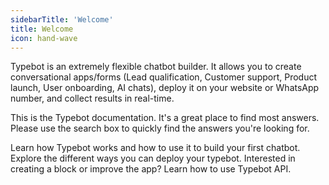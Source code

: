 ```yaml
---
sidebarTitle: 'Welcome'
title: Welcome
icon: hand-wave
---
```


Typebot is an extremely flexible chatbot builder. It allows you to create conversational apps/forms (Lead qualification, Customer support, Product launch, User onboarding, AI chats), deploy it on your website or WhatsApp number, and collect results in real-time.

This is the Typebot documentation. It's a great place to find most answers. Please use the search box to quickly find the answers you're looking for.

<CardGroup cols={2}>
  <Card title="Learn Concepts" icon="graduation-cap" href="./overview">
    Learn how Typebot works and how to use it to build your first chatbot.
  </Card>
  <Card title="Deploy your bots" icon="comment" href="/deploy/web/overview">
    Explore the different ways you can deploy your typebot.
  </Card>
  <Card
    title="Contribute"
    icon="laptop"
    href="https://bot.facto.com.cn/discord"
  >
    Interested in creating a block or improve the app?
  </Card>
  <Card title="API" icon="server" href="/api-reference">
    Learn how to use Typebot API.
  </Card>
</CardGroup>
